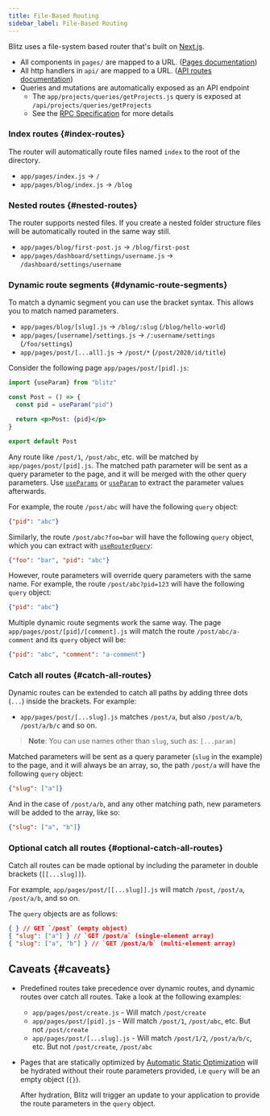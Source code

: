 ```yaml
---
title: File-Based Routing
sidebar_label: File-Based Routing
---
```


Blitz uses a file-system based router that's built on
[Next.js](https://nextjs.org/docs/routing/introduction).

- All components in `pages/` are mapped to a URL.
  ([Pages documentation](./pages))
- All http handlers in `api/` are mapped to a URL.
  ([API routes documentation](./api-routes))
- Queries and mutations are automatically exposed as an API endpoint
  - The `app/projects/queries/getProjects.js` query is exposed at
    `/api/projects/queries/getProjects`
  - See the [RPC Specification](./rpc-specification) for more details

### Index routes {#index-routes}

The router will automatically route files named `index` to the root of the
directory.

- `app/pages/index.js` → `/`
- `app/pages/blog/index.js` → `/blog`

### Nested routes {#nested-routes}

The router supports nested files. If you create a nested folder structure
files will be automatically routed in the same way still.

- `app/pages/blog/first-post.js` → `/blog/first-post`
- `app/pages/dashboard/settings/username.js` →
  `/dashboard/settings/username`

### Dynamic route segments {#dynamic-route-segments}

To match a dynamic segment you can use the bracket syntax. This allows you
to match named parameters.

- `app/pages/blog/[slug].js` → `/blog/:slug` (`/blog/hello-world`)
- `app/pages/[username]/settings.js` → `/:username/settings`
  (`/foo/settings`)
- `app/pages/post/[...all].js` → `/post/*` (`/post/2020/id/title`)

Consider the following page `app/pages/post/[pid].js`:

```jsx
import {useParam} from "blitz"

const Post = () => {
  const pid = useParam("pid")

  return <p>Post: {pid}</p>
}

export default Post
```

Any route like `/post/1`, `/post/abc`, etc. will be matched by
`app/pages/post/[pid].js`. The matched path parameter will be sent as a
query parameter to the page, and it will be merged with the other query
parameters. Use [`useParams`](./route-params-query#use-params) or
[`useParam`](./route-params-query#use-param) to extract the parameter
values afterwards.

For example, the route `/post/abc` will have the following `query` object:

```json
{"pid": "abc"}
```

Similarly, the route `/post/abc?foo=bar` will have the following `query`
object, which you can extract with
[`useRouterQuery`](./route-params-query#use-router-query):

```json
{"foo": "bar", "pid": "abc"}
```

However, route parameters will override query parameters with the same
name. For example, the route `/post/abc?pid=123` will have the following
`query` object:

```json
{"pid": "abc"}
```

Multiple dynamic route segments work the same way. The page
`app/pages/post/[pid]/[comment].js` will match the route
`/post/abc/a-comment` and its `query` object will be:

```json
{"pid": "abc", "comment": "a-comment"}
```

### Catch all routes {#catch-all-routes}

Dynamic routes can be extended to catch all paths by adding three dots
(`...`) inside the brackets. For example:

- `app/pages/post/[...slug].js` matches `/post/a`, but also `/post/a/b`,
  `/post/a/b/c` and so on.

> **Note**: You can use names other than `slug`, such as: `[...param]`

Matched parameters will be sent as a query parameter (`slug` in the
example) to the page, and it will always be an array, so, the path
`/post/a` will have the following `query` object:

```json
{"slug": ["a"]}
```

And in the case of `/post/a/b`, and any other matching path, new
parameters will be added to the array, like so:

```json
{"slug": ["a", "b"]}
```

### Optional catch all routes {#optional-catch-all-routes}

Catch all routes can be made optional by including the parameter in double
brackets (`[[...slug]]`).

For example, `app/pages/post/[[...slug]].js` will match `/post`,
`/post/a`, `/post/a/b`, and so on.

The `query` objects are as follows:

```json
{ } // GET `/post` (empty object)
{ "slug": ["a"] } // `GET /post/a` (single-element array)
{ "slug": ["a", "b"] } // `GET /post/a/b` (multi-element array)
```

## Caveats {#caveats}

- Predefined routes take precedence over dynamic routes, and dynamic
  routes over catch all routes. Take a look at the following examples:
  - `app/pages/post/create.js` - Will match `/post/create`
  - `app/pages/post/[pid].js` - Will match `/post/1`, `/post/abc`, etc.
    But not `/post/create`
  - `app/pages/post/[...slug].js` - Will match `/post/1/2`, `/post/a/b/c`,
    etc. But not `/post/create`, `/post/abc`
- Pages that are statically optimized by
  [Automatic Static Optimization](./pages#automatic-static-optimization)
  will be hydrated without their route parameters provided, i.e `query`
  will be an empty object (`{}`).

  After hydration, Blitz will trigger an update to your application to
  provide the route parameters in the `query` object.
